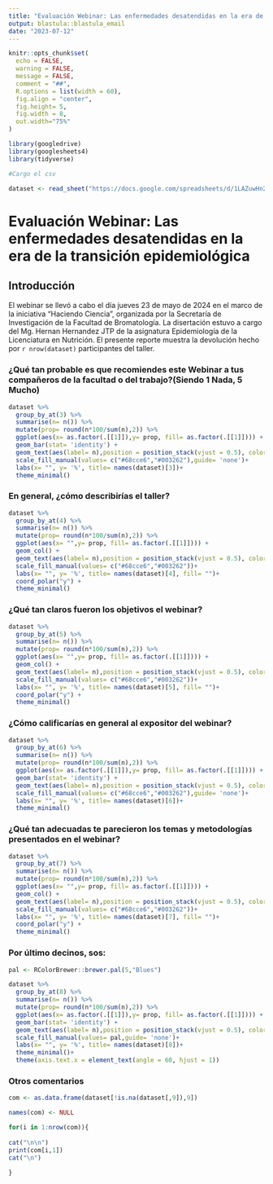 ```yaml
---
title: "Evaluación Webinar: Las enfermedades desatendidas en la era de la transición epidemiológica"
output: blastula::blastula_email 
date: "2023-07-12"
---
```


```r
knitr::opts_chunk$set(
  echo = FALSE,
  warning = FALSE,
  message = FALSE,
  comment = "##",
  R.options = list(width = 60),
  fig.align = "center",
  fig.height= 5,
  fig.width = 8,
  out.width="75%"
)
```

```r
library(googledrive)
library(googlesheets4)
library(tidyverse)

#Cargo el csv

dataset <- read_sheet("https://docs.google.com/spreadsheets/d/1LAZuwHn2ONQu1JLniHgTai4B0Ny7Z4v7_KplqhAx0gw/edit?resourcekey#gid=2068206867")
```

# Evaluación Webinar: Las enfermedades desatendidas en la era de la transición epidemiológica

## Introducción

El webinar se llevó a cabo el día jueves 23 de mayo de 2024 en el marco de la iniciativa "Haciendo Ciencia", organizada por la Secretaría de Investigación de la Facultad de Bromatología. La disertación estuvo a cargo del Mg. Hernan Hernandez JTP de la asignatura Epidemiología de la Licenciatura en Nutrición.
El presente reporte muestra la devolución hecho por `r nrow(dataset)` participantes del taller.

### ¿Qué tan probable es que recomiendes este Webinar a tus compañeros de la facultad o del trabajo?(Siendo 1 Nada, 5 Mucho)

```r
dataset %>%
  group_by_at(3) %>%
  summarise(n= n()) %>%
  mutate(prop= round(n*100/sum(n),2)) %>%
  ggplot(aes(x= as.factor(.[[1]]),y= prop, fill= as.factor(.[[1]]))) +
  geom_bar(stat= 'identity') +
  geom_text(aes(label= n),position = position_stack(vjust = 0.5), color= 'white') +
  scale_fill_manual(values= c("#68cce6","#003262"),guide= 'none')+
  labs(x= "", y= '%', title= names(dataset)[3])+
  theme_minimal()
```

### En general, ¿cómo describirías el taller?

```r
dataset %>%
  group_by_at(4) %>%
  summarise(n= n()) %>%
  mutate(prop= round(n*100/sum(n),2)) %>% 
  ggplot(aes(x= "",y= prop, fill= as.factor(.[[1]]))) +
  geom_col() +
  geom_text(aes(label= n),position = position_stack(vjust = 0.5), color= 'white') +
  scale_fill_manual(values= c("#68cce6","#003262"))+
  labs(x= "", y= '%', title= names(dataset)[4], fill= "")+
  coord_polar("y") +
  theme_minimal()
```

### ¿Qué tan claros fueron los objetivos el webinar?

```r
dataset %>%
  group_by_at(5) %>%
  summarise(n= n()) %>%
  mutate(prop= round(n*100/sum(n),2)) %>% 
  ggplot(aes(x= "",y= prop, fill= as.factor(.[[1]]))) +
  geom_col() +
  geom_text(aes(label= n),position = position_stack(vjust = 0.5), color= 'white') +
  scale_fill_manual(values= c("#68cce6","#003262"))+
  labs(x= "", y= '%', title= names(dataset)[5], fill= "")+
  coord_polar("y") +
  theme_minimal()
```

### ¿Cómo calificarías en general al expositor del webinar?

```r
dataset %>%
  group_by_at(6) %>%
  summarise(n= n()) %>%
  mutate(prop= round(n*100/sum(n),2)) %>%
  ggplot(aes(x= as.factor(.[[1]]),y= prop, fill= as.factor(.[[1]]))) +
  geom_bar(stat= 'identity') +
  geom_text(aes(label= n),position = position_stack(vjust = 0.5), color= 'white') +
  scale_fill_manual(values= c("#68cce6","#003262"),guide= 'none')+
  labs(x= "", y= '%', title= names(dataset)[6])+
  theme_minimal()

```

### ¿Qué tan adecuadas te parecieron los temas y metodologías presentados en el webinar?

```r
dataset %>%
  group_by_at(7) %>%
  summarise(n= n()) %>%
  mutate(prop= round(n*100/sum(n),2)) %>% 
  ggplot(aes(x= "",y= prop, fill= as.factor(.[[1]]))) +
  geom_col() +
  geom_text(aes(label= n),position = position_stack(vjust = 0.5), color= 'white') +
  scale_fill_manual(values= c("#68cce6","#003262"))+
  labs(x= "", y= '%', title= names(dataset)[7], fill= "")+
  coord_polar("y") +
  theme_minimal()
```

### Por último decinos, sos:

```r
pal <- RColorBrewer::brewer.pal(5,"Blues")

dataset %>%
  group_by_at(8) %>%
  summarise(n= n()) %>%
  mutate(prop= round(n*100/sum(n),2)) %>%
  ggplot(aes(x= as.factor(.[[1]]),y= prop, fill= as.factor(.[[1]]))) +
  geom_bar(stat= 'identity') +
  geom_text(aes(label= n),position = position_stack(vjust = 0.5), color= 'black') +
  scale_fill_manual(values= pal,guide= 'none')+
  labs(x= "", y= '%', title= names(dataset)[8])+
  theme_minimal()+
  theme(axis.text.x = element_text(angle = 60, hjust = 1))
```

### Otros comentarios

```r

com <- as.data.frame(dataset[!is.na(dataset[,9]),9])

names(com) <- NULL

for(i in 1:nrow(com)){
  
cat("\n\n")
print(com[i,1])
cat("\n")
  
}


```



